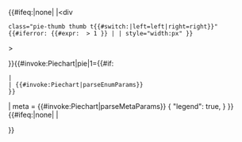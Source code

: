 <templatestyles src="Pie chart/styles.css"/>
{{#ifeq:{{{thumb|<includeonly>right</includeonly><noinclude>none</noinclude>}}}|none|
|<div 
 class="pie-thumb thumb t{{#switch:{{{thumb|right}}}|left=left|right=right}}"
 {{#iferror: {{#expr: {{{thumb-size|}}} > 1 }} | | style="width:{{{thumb-size|}}}px" }}
><div class="thumbinner">
}}{{#invoke:Piechart|pie|1={{#if:{{{1|<noinclude>show</noinclude>}}}
 |<!-- JSON mode -->{{{1|<noinclude>[
 {"label": "villages: $v", "value": 45}, 
 {"label": "cities: $v"},
]</noinclude>}}}
 |<!-- enum-values mode -->{{#invoke:Piechart|parseEnumParams}}
 }}
| meta = <includeonly>{{#invoke:Piechart|parseMetaParams}}</includeonly>
<noinclude>
{
"legend": true,
} 
</noinclude>
}}{{#ifeq:{{{thumb|right}}}|none|
|</div></div>
}}<noinclude>
{{documentation}}
<!-- Add categories to the /doc subpage, interwikis to Wikidata.  -->
</noinclude>